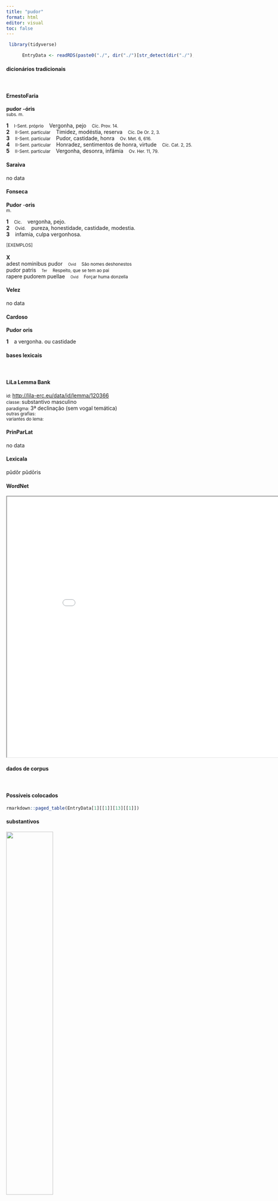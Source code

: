 ```yaml
---
title: "pudor"
format: html
editor: visual
toc: false
---
```



```r
 library(tidyverse) 

      EntryData <- readRDS(paste0("./", dir("./")[str_detect(dir("./"), "_xx112-117-100-111-114xx_.rds")]))

```


#### dicionários tradicionais

&emsp;




::: panel-tabset

#### ErnestoFaria

<b>pudor</b> <b>-óris</b> <br> <small>subs. m.</small> <br> <small></small>   <p> <b>1</b> &ensp; <small>I-Sent. próprio</small> &ensp; Vergonha, pejo &ensp; <small>Cíc. Prov. 14.</small> <br> <b>2</b> &ensp; <small>II-Sent. particular</small> &ensp; Timidez, modéstia, reserva &ensp; <small>Cíc. De Or. 2, 3.</small> <br> <b>3</b> &ensp; <small>II-Sent. particular</small> &ensp; Pudor, castidade, honra &ensp; <small>Ov. Met. 6, 616.</small> <br> <b>4</b> &ensp; <small>II-Sent. particular</small> &ensp; Honradez, sentimentos de honra, virtude &ensp; <small>Cíc. Cat. 2, 25.</small> <br> <b>5</b> &ensp; <small>II-Sent. particular</small> &ensp; Vergonha, desonra, infâmia &ensp; <small>Ov. Her. 11, 79.</small> </p>




#### Saraiva

no data




#### Fonseca

<b>Pudor</b> -<b>oris</b> <br> <small>m.</small>   <p> <b>1</b> &ensp; <small>Cic.</small> &ensp; vergonha, pejo. <br> <b>2</b> &ensp; <small>Ovid.</small> &ensp; pureza, honestidade, castidade, modestia. <br> <b>3</b> &ensp; infamia, culpa vergonhosa. </p>   <p><small>[EXEMPLOS]</small><br> <br><b>X</b><br>adest nominibus pudor &ensp; <small><small>Ovid</small></small> &ensp; <small>São nomes deshonestos</small> <br> pudor patris &ensp; <small><small>Ter</small></small> &ensp; <small>Respeito, que se tem ao pai</small> <br> rapere pudorem puellae &ensp; <small><small>Ovid</small></small> &ensp; <small>Forçar huma donzella</small> </p>




#### Velez

no data




#### Cardoso

<b>Pudor</b> <b>oris</b>   <p> <b>1</b> &ensp; a vergonha. ou castidade </p>


:::



#### bases lexicais

&emsp;






::: panel-tabset

#### LiLa Lemma Bank

<small> id: </small> <a href=' http://lila-erc.eu/data/id/lemma/120366 ' target="_blank"> http://lila-erc.eu/data/id/lemma/120366 </a> <br>
<small> classe: </small> substantivo masculino   <br>
<small> paradigma: </small> 3ª declinação (sem vogal temática) <br>
<small> outras grafias: </small>  <br>
<small> variantes do lema: </small>  <br>





#### PrinParLat

no data




#### Lexicala

pŭdŏr 
 pŭdōris




#### WordNet

<iframe width='900' height='700' src='Media/Tree__xx112-117-100-111-114xx__sem_type_lexemes_pt.html'>

</iframe>


:::



#### dados de corpus

&emsp;




::: panel-tabset

#### Possíveis colocados

```r

rmarkdown::paged_table(EntryData[1][[1]][13][[1]])

```


#### substantivos

![](./Media/wordcloud__xx112-117-100-111-114xx__BY_collocate_scoreSUBST.webp){width=50% fig-alt='This chart plots collocate by scoreSUBST, for the headword pudor here are all the values plotted: collocate: pudicitia; scoreSUBST: 3. collocate: tuus; scoreSUBST: 0. collocate: aut; scoreSUBST: 0'}




#### adjetivos

![](./Media/wordcloud__xx112-117-100-111-114xx__BY_collocate_scoreADJ.webp){width=50% fig-alt='This chart plots collocate by scoreADJ, for the headword pudor here are all the values plotted: collocate: pudicitia; scoreADJ: 0. collocate: tuus; scoreADJ: 0. collocate: aut; scoreADJ: 0'}




#### verbos

![](./Media/wordcloud__xx112-117-100-111-114xx__BY_collocate_scoreVERBO.webp){width=50% fig-alt='This chart plots collocate by scoreVERBO, for the headword pudor here are all the values plotted: collocate: pudicitia; scoreVERBO: 0. collocate: tuus; scoreVERBO: 0. collocate: aut; scoreVERBO: 0'}




#### advérbios

![](./Media/wordcloud__xx112-117-100-111-114xx__BY_collocate_scoreADV.webp){width=50% fig-alt='This chart plots collocate by scoreADV, for the headword pudor here are all the values plotted: collocate: pudicitia; scoreADV: 0. collocate: tuus; scoreADV: 0. collocate: aut; scoreADV: 0'}




#### preposições e conjunções

![](./Media/wordcloud__xx112-117-100-111-114xx__BY_collocate_scoreFUNC.webp){width=50% fig-alt='This chart plots collocate by scoreFUNC, for the headword pudor here are all the values plotted: collocate: pudicitia; scoreFUNC: 0. collocate: tuus; scoreFUNC: 0. collocate: aut; scoreFUNC: 0'}


:::



::: panel-tabset

#### ExemplosTraduzidos

<p> quis desiderio sit <b>pudor</b> aut modus tam cari capitis <br> <small> Hor.Carm.1.24.1 <br>   Que pudor ou medida poderia haver para a saudade de ente tão querido? <small> [JDD, de outra edição] </small> </small> </p>
; <p> quod si saltatorem auum habuisses neque eum uirum unde <b>pudoris</b> pudicitiaeque exempla peterentur tamen hoc maledictum minime in illam aetatem conueniret <br> <small> Cic.Deiot.28 <br> E ainda que tivesses um avô dançarino e não esse homem onde se buscam exemplos de pudor e de recato, mesmo assim de modo algum esse ultraje conviria àquela idade. <small> [JDD] </small> </small> </p>
; <p> te cum Atratine agam lenius quod et <b>pudor</b> tuus moderatur orationi meae et meum erga te parentemque tuum beneficium tueri debeo <br> <small> Cic.Cael.7 <br> Contigo, Atratino, vou atuar de um modo mais suave, porque tanto o teu recato modera o meu discurso, como eu devo guardar minha boa relação para contigo e teu pai. <small> [JDD] </small> </small> </p>





#### Frequência por autor

![](./Media/barchart__xx112-117-100-111-114xx__lemma_BY_author_Frequencies.webp){width=50% fig-alt='This charts plots the frequency of lemma by author_Frequencies. The Ovidius subcorpus registers the highest normalized frequency, with the value of 6.86 and an absolute frequency of 4. The Phaedrus subcorpus follows, with a normalized frequency of 1.52 and an absolute frequency of 1. the subcorpus with the least normalized frequency is Suetonius with the normalized value of 0 and an absolute freqeuncy of 0. here are all the values: subcorpus: Caesar ; normalized frequency: 2 ; absolute frequency: 0.755344059218974. subcorpus: Cicero ; normalized frequency: 20 ; absolute frequency: 1.24591961326655. subcorpus: Horatius ; normalized frequency: 3 ; absolute frequency: 2.6640618062339. subcorpus: Ovidius ; normalized frequency: 4 ; absolute frequency: 6.86341798215511. subcorpus: Phaedrus ; normalized frequency: 1 ; absolute frequency: 1.5181417944436. subcorpus: Sallustius ; normalized frequency: 4 ; absolute frequency: 3.71023096187738. subcorpus: Seneca ; normalized frequency: 12 ; absolute frequency: 2.23959985815868. subcorpus: Suetonius ; normalized frequency: 0 ; absolute frequency: 0. subcorpus: Tacitus ; normalized frequency: 0 ; absolute frequency: 0. subcorpus: Vergilius ; normalized frequency: 0 ; absolute frequency: 0. subcorpus: Hieronymus ; normalized frequency: 0 ; absolute frequency: 0'}




#### Frequência por gênero

![](./Media/barchart__xx112-117-100-111-114xx__lemma_BY_genre_Frequencies.webp){width=50% fig-alt='This charts plots the frequency of lemma by genre_Frequencies. The Poesia.trágica subcorpus registers the highest normalized frequency, with the value of 6.95 and an absolute frequency of 8. The Poesia.didática subcorpus follows, with a normalized frequency of 4.24 and an absolute frequency of 5. the subcorpus with the least normalized frequency is Poesia.épica with the normalized value of 0 and an absolute freqeuncy of 0. here are all the values: subcorpus: Prosa.histórica ; normalized frequency: 6 ; absolute frequency: 1.46060030672606. subcorpus: Prosa.filosófica ; normalized frequency: 4 ; absolute frequency: 0.658967727055567. subcorpus: Prosa.oratória ; normalized frequency: 18 ; absolute frequency: 1.72822674334873. subcorpus: Prosa.epistolográfica ; normalized frequency: 2 ; absolute frequency: 0.529955748694984. subcorpus: Poesia.lírica ; normalized frequency: 3 ; absolute frequency: 2.52376545806343. subcorpus: Poesia.didática ; normalized frequency: 5 ; absolute frequency: 4.24124183560947. subcorpus: Poesia.trágica ; normalized frequency: 8 ; absolute frequency: 6.94927032661571. subcorpus: Poesia.épica ; normalized frequency: 0 ; absolute frequency: 0. subcorpus: Prosa.ficcional ; normalized frequency: 0 ; absolute frequency: 0'}




#### Frequência por século

![](./Media/barchart__xx112-117-100-111-114xx__lemma_BY_period_Frequencies.webp){width=50% fig-alt='This charts plots the frequency of lemma by period_Frequencies. The I.d.C. subcorpus registers the highest normalized frequency, with the value of 2.6 and an absolute frequency of 17. The I.a.C. subcorpus follows, with a normalized frequency of 1.35 and an absolute frequency of 29. the subcorpus with the least normalized frequency is II.d.C. with the normalized value of 0 and an absolute freqeuncy of 0. here are all the values: subcorpus: I.a.C. ; normalized frequency: 29 ; absolute frequency: 1.34977891552246. subcorpus: I.d.C. ; normalized frequency: 17 ; absolute frequency: 2.60058130640967. subcorpus: II.d.C. ; normalized frequency: 0 ; absolute frequency: 0. subcorpus: IV.d.C. ; normalized frequency: 0 ; absolute frequency: 0'}


:::


